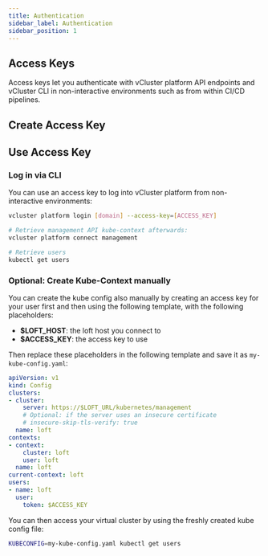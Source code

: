```yaml
---
title: Authentication
sidebar_label: Authentication
sidebar_position: 1
---
```



## Access Keys

Access keys let you authenticate with vCluster platform API endpoints and vCluster CLI in non-interactive environments such as from within CI/CD pipelines.


## Create Access Key

<PartialAccessKeyCreateUI/>


## Use Access Key

### Log in via CLI

You can use an access key to log into vCluster platform from non-interactive environments:
```bash
vcluster platform login [domain] --access-key=[ACCESS_KEY]

# Retrieve management API kube-context afterwards:
vcluster platform connect management

# Retrieve users
kubectl get users
```

### Optional: Create Kube-Context manually

You can create the kube config also manually by creating an access key for
your user first and then using the following template, with the following placeholders:

* **$LOFT_HOST**: the loft host you connect to
* **$ACCESS_KEY**: the access key to use

Then replace these placeholders in the following template and save it as `my-kube-config.yaml`:

```yaml
apiVersion: v1
kind: Config
clusters:
- cluster:
    server: https://$LOFT_URL/kubernetes/management
    # Optional: if the server uses an insecure certificate
    # insecure-skip-tls-verify: true
  name: loft
contexts:
- context:
    cluster: loft
    user: loft
  name: loft
current-context: loft
users:
- name: loft
  user:
    token: $ACCESS_KEY
```

You can then access your virtual cluster by using the freshly created kube config file:
```bash
KUBECONFIG=my-kube-config.yaml kubectl get users
```
